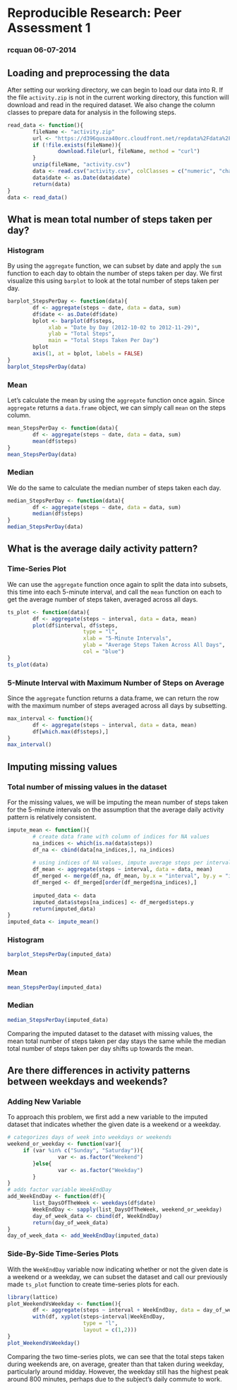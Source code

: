 # Reproducible Research: Peer Assessment 1
### rcquan 06-07-2014
## Loading and preprocessing the data
After setting our working directory, we can begin to load our data into R. If
the file `activity.zip` is not in the current working directory, this function will
download and read in the required dataset. We also change the column classes to prepare
data for analysis in the following steps.
```r
read_data <- function(){
        fileName <- "activity.zip"
        url <- "https://d396qusza40orc.cloudfront.net/repdata%2Fdata%2Factivity.zip"
        if (!file.exists(fileName)){
                download.file(url, fileName, method = "curl")
        }
        unzip(fileName, "activity.csv")
        data <- read.csv("activity.csv", colClasses = c("numeric", "character", "numeric"))
        data$date <- as.Date(data$date)
        return(data)
}
data <- read_data()
```

## What is mean total number of steps taken per day?

### Histogram
By using the `aggregate` function, we can subset by date and apply the `sum` 
function to each day to obtain the number of steps taken per day. We first
visualize this using `barplot` to look at the total number of steps taken per day.
```r
barplot_StepsPerDay <- function(data){
        df <- aggregate(steps ~ date, data = data, sum)
        df$date <- as.Date(df$date)
        bplot <- barplot(df$steps, 
             xlab = "Date by Day (2012-10-02 to 2012-11-29)",
             ylab = "Total Steps",
             main = "Total Steps Taken Per Day")
        bplot
        axis(1, at = bplot, labels = FALSE)
}
barplot_StepsPerDay(data)
```

### Mean
Let's calculate the mean by using the `aggregate` function once again. Since
`aggregate` returns a `data.frame` object, we can simply call `mean` on the
steps column.
```r
mean_StepsPerDay <- function(data){
        df <- aggregate(steps ~ date, data = data, sum)
        mean(df$steps)
}
mean_StepsPerDay(data)
```

### Median
We do the same to calculate the median number of steps taken each day.
```r
median_StepsPerDay <- function(data){
        df <- aggregate(steps ~ date, data = data, sum)
        median(df$steps)
}
median_StepsPerDay(data)
```

## What is the average daily activity pattern?

### Time-Series Plot
We can use the `aggregate` function once again to split the data into subsets,
this time into each 5-minute interval, and call the `mean` function on each to
get the average number of steps taken, averaged across all days.
```r
ts_plot <- function(data){
        df <- aggregate(steps ~ interval, data = data, mean)
        plot(df$interval, df$steps, 
                        type = "l", 
                        xlab = "5-Minute Intervals", 
                        ylab = "Average Steps Taken Across All Days",
                        col = "blue")
}
ts_plot(data)
```

### 5-Minute Interval with Maximum Number of Steps on Average
Since the `aggregate` function returns a data.frame, we can return the row
with the maximum number of steps averaged across all days by subsetting.
```r
max_interval <- function(){
        df <- aggregate(steps ~ interval, data = data, mean)
        df[which.max(df$steps),]
}
max_interval()
```
## Imputing missing values

### Total number of missing values in the dataset
For the missing values, we will be imputing the mean number of steps taken for 
the 5-minute intervals on the assumption that the average daily activity pattern
is relatively consistent.
```r
impute_mean <- function(){
        # create data frame with column of indices for NA values
        na_indices <- which(is.na(data$steps))
        df_na <- cbind(data[na_indices,], na_indices)
        
        # using indices of NA values, impute average steps per interval 
        df_mean <- aggregate(steps ~ interval, data = data, mean)
        df_merged <- merge(df_na, df_mean, by.x = "interval", by.y = "interval")
        df_merged <- df_merged[order(df_merged$na_indices),]
        
        imputed_data <- data
        imputed_data$steps[na_indices] <- df_merged$steps.y
        return(imputed_data)
}
imputed_data <- impute_mean()
```

### Histogram
```r
barplot_StepsPerDay(imputed_data)
```

### Mean
```r
mean_StepsPerDay(imputed_data)
```

### Median
```r
median_StepsPerDay(imputed_data)
```
Comparing the imputed dataset to the dataset with missing values, the mean total
number of steps taken per day stays the same while the median total number of steps
taken per day shifts up towards the mean.

## Are there differences in activity patterns between weekdays and weekends?

### Adding New Variable
To approach this problem, we first add a new variable to the imputed dataset
that indicates whether the given date is a weekend or a weekday.
```r
# categorizes days of week into weekdays or weekends
weekend_or_weekday <- function(var){
     if (var %in% c("Sunday", "Saturday")){
                var <- as.factor("Weekend")
        }else{
                var <- as.factor("Weekday")
        }   
}
# adds factor variable WeekEndDay
add_WeekEndDay <- function(df){
        list_DaysOfTheWeek <- weekdays(df$date)
        WeekEndDay <- sapply(list_DaysOfTheWeek, weekend_or_weekday)
        day_of_week_data <- cbind(df, WeekEndDay)
        return(day_of_week_data)
}
day_of_week_data <- add_WeekEndDay(imputed_data)
```
### Side-By-Side Time-Series Plots
With the `WeekEndDay` variable now indicating whether or not the given date is
a weekend or a weekday, we can subset the dataset and call our previously made 
`ts_plot` function to create time-series plots for each.
```r
library(lattice)
plot_WeekendVsWeekday <- function(){
        df <- aggregate(steps ~ interval + WeekEndDay, data = day_of_week_data, mean)
        with(df, xyplot(steps~interval|WeekEndDay, 
                        type = "l", 
                        layout = c(1,2)))
}
plot_WeekendVsWeekday()
```
Comparing the two time-series plots, we can see that the total steps taken during
weekends are, on average, greater than that taken during weekday, particularly around
midday. However, the weekday still has the highest peak around 800 minutes, perhaps
due to the subject's daily commute to work. 